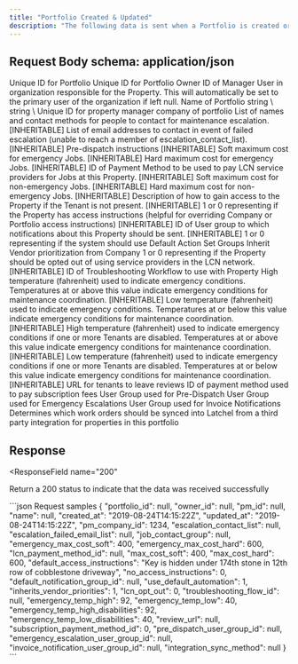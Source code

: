 ---
title: "Portfolio Created & Updated"
description: "The following data is sent when a Portfolio is created or updated in Latchel. (See Payload Format, above)"
---

## Request Body schema: application/json


<ParamField body="portfolio_id" type="integer" default="null">
  Unique ID for Portfolio
</ParamField>

<ParamField body="owner_id" type="integer" default="null">
  Unique ID for Portfolio Owner
</ParamField>

<ParamField body="pm_id" type="integer" default="null">
  ID of Manager User in organization responsible for the Property. This will automatically be set to the primary user of the organization if left null.
</ParamField>

<ParamField body="name" type="string" default="null">
  Name of Portfolio
</ParamField>

<ParamField body="created_at" type="string" format="date-time">
  string \<date-time>
</ParamField>

<ParamField body="updated_at" type="string" format="date-time">
  string \<date-time>
</ParamField>

<ParamField body="pm_company_id" type="integer">
  Unique ID for property manager company of portfolio
</ParamField>

<ParamField body="escalation_contact_list" type="array" default="null">
  List of names and contact methods for people to contact for maintenance escalation. [INHERITABLE]
</ParamField>

<ParamField body="escalation_failed_email_list" type="string" default="null">
  List of email addresses to contact in event of failed escalation (unable to reach a member of escalation_contact_list). [INHERITABLE]
</ParamField>

<ParamField body="job_contact_group" type="string" default="null">
  Pre-dispatch instructions [INHERITABLE]
</ParamField>

<ParamField body="emergency_max_cost_soft" type="number" default="null">
  Soft maximum cost for emergency Jobs. [INHERITABLE]
</ParamField>

<ParamField body="emergency_max_cost_hard" type="number" default="null">
  Hard maximum cost for emergency Jobs. [INHERITABLE]
</ParamField>

<ParamField body="lcn_payment_method_id" type="integer" default="null">
  ID of Payment Method to be used to pay LCN service providers for Jobs at this Property. [INHERITABLE]
</ParamField>

<ParamField body="max_cost_soft" type="number" default="null">
  Soft maximum cost for non-emergency Jobs. [INHERITABLE]
</ParamField>

<ParamField body="max_cost_hard" type="number" default="null">
  Hard maximum cost for non-emergency Jobs. [INHERITABLE]
</ParamField>

<ParamField body="default_access_instructions" type="string" default="null">
  Description of how to gain access to the Property if the Tenant is not present. [INHERITABLE]
</ParamField>

<ParamField body="no_access_instructions" type="integer" default="0">
  1 or 0 representing if the Property has access instructions (helpful for overriding Company or Portfolio access instructions) [INHERITABLE]
</ParamField>

<ParamField body="default_notification_group_id" type="integer" default="null">
  ID of User group to which notifications about this Property should be sent. [INHERITABLE]
</ParamField>

<ParamField body="use_default_automation" type="integer" default="1">
  1 or 0 representing if the system should use Default Action Set Groups
</ParamField>

<ParamField body="inherits_vendor_priorities" type="integer" default="1">
  Inherit Vendor prioritization from Company
</ParamField>

<ParamField body="lcn_opt_out" type="integer" default="0">
  1 or 0 representing if the Property should be opted out of using service providers in the LCN network. [INHERITABLE]
</ParamField>

<ParamField body="troubleshooting_flow_id" type="integer" default="null">
  ID of Troubleshooting Workflow to use with Property
</ParamField>

<ParamField body="emergency_temp_high" type="number" default="null">
  High temperature (fahrenheit) used to indicate emergency conditions. Temperatures at or above this value indicate emergency conditions for maintenance coordination. [INHERITABLE]
</ParamField>

<ParamField body="emergency_temp_low" type="number" default="null">
  Low temperature (fahrenheit) used to indicate emergency conditions. Temperatures at or below this value indicate emergency conditions for maintenance coordination. [INHERITABLE]
</ParamField>

<ParamField body="emergency_temp_high_disabilities" type="number" default="null">
  High temperature (fahrenheit) used to indicate emergency conditions if one or more Tenants are disabled. Temperatures at or above this value indicate emergency conditions for maintenance coordination. [INHERITABLE]
</ParamField>

<ParamField body="emergency_temp_low_disabilities" type="number" default="null">
  Low temperature (fahrenheit) used to indicate emergency conditions if one or more Tenants are disabled. Temperatures at or below this value indicate emergency conditions for maintenance coordination. [INHERITABLE]
</ParamField>

<ParamField body="review_url" type="string" default="null">
  URL for tenants to leave reviews
</ParamField>

<ParamField body="subscription_payment_method_id" type="integer">
  ID of payment method used to pay subscription fees
</ParamField>

<ParamField body="pre_dispatch_user_group_id" type="integer" default="null">
  User Group used for Pre-Dispatch
</ParamField>

<ParamField body="emergency_escalation_user_group_id" type="integer" default="null">
  User Group used for Emergency Escalations
</ParamField>

<ParamField body="invoice_notification_user_group_id" type="integer" default="null">
  User Group used for Invoice Notifications
</ParamField>

<ParamField body="integration_sync_method" type="string" default="null">
  Determines which work orders should be synced into Latchel from a third party integration for properties in this portfolio
</ParamField>

## Response

<ResponseField
  name="200"
>
Return a 200 status to indicate that the data was received successfully
</ResponseField>

<RequestExample>
  ```json  Request samples
{
  "portfolio_id": null,
  "owner_id": null,
  "pm_id": null,
  "name": null,
  "created_at": "2019-08-24T14:15:22Z",
  "updated_at": "2019-08-24T14:15:22Z",
  "pm_company_id": 1234,
  "escalation_contact_list": null,
  "escalation_failed_email_list": null,
  "job_contact_group": null,
  "emergency_max_cost_soft": 400,
  "emergency_max_cost_hard": 600,
  "lcn_payment_method_id": null,
  "max_cost_soft": 400,
  "max_cost_hard": 600,
  "default_access_instructions": "Key is hidden under 174th stone in 12th row of cobblestone driveway",
  "no_access_instructions": 0,
  "default_notification_group_id": null,
  "use_default_automation": 1,
  "inherits_vendor_priorities": 1,
  "lcn_opt_out": 0,
  "troubleshooting_flow_id": null,
  "emergency_temp_high": 92,
  "emergency_temp_low": 40,
  "emergency_temp_high_disabilities": 92,
  "emergency_temp_low_disabilities": 40,
  "review_url": null,
  "subscription_payment_method_id": 0,
  "pre_dispatch_user_group_id": null,
  "emergency_escalation_user_group_id": null,
  "invoice_notification_user_group_id": null,
  "integration_sync_method": null
}
  ```
</RequestExample>
